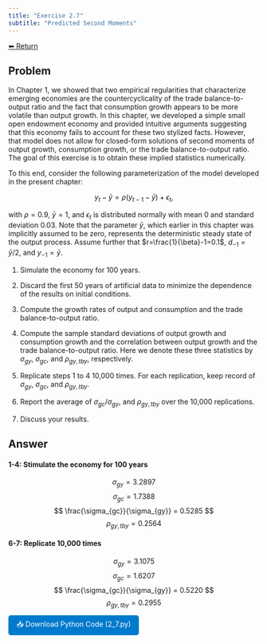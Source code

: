 ```yaml
---
title: "Exercise 2.7"
subtitle: "Predicted Second Moments"
---
```

<a class="return-button" href="index.qmd">⬅ Return</a>

## Problem

In Chapter 1, we showed that two empirical regularities that characterize emerging economies are the countercyclicality of the trade balance-to-output ratio and the fact that consumption growth appears to be more volatile than output growth. In this chapter, we developed a simple small open endowment economy and provided intuitive arguments suggesting that this economy fails to account for these two stylized facts. However, that model does not allow for closed-form solutions of second moments of output growth, consumption growth, or the trade balance-to-output ratio. The goal of this exercise is to obtain these implied statistics numerically.

To this end, consider the following parameterization of the model developed in the present chapter:

$$
y_t - \bar{y} = \rho(y_{t-1} - \bar{y}) + \epsilon_t,
$$

with $\rho=0.9$, $\bar{y}=1$, and $\epsilon_t$ is distributed normally with mean 0 and standard deviation 0.03. Note that the parameter $\bar{y}$, which earlier in this chapter was implicitly assumed to be zero, represents the deterministic steady state of the output process. Assume further that $r=\frac{1}{\beta}-1=0.1$, $d_{-1}=\bar{y}/2$, and $y_{-1}=\bar{y}$.


1. Simulate the economy for 100 years.

2. Discard the first 50 years of artificial data to minimize the dependence of the results on initial conditions.

3. Compute the growth rates of output and consumption and the trade balance-to-output ratio.

4. Compute the sample standard deviations of output growth and consumption growth and the correlation between output growth and the trade balance-to-output ratio. Here we denote these three statistics by $\sigma_{gy}$, $\sigma_{gc}$, and $\rho_{gy,tby}$, respectively.

5. Replicate steps 1 to 4 10,000 times. For each replication, keep record of $\sigma_{gy}$, $\sigma_{gc}$, and $\rho_{gy,tby}$.

6. Report the average of $\sigma_{gc} / \sigma_{gy}$, and $\rho_{gy,tby}$ over the 10,000 replications.

7. Discuss your results.


## Answer

#### 1-4: Stimulate the economy for 100 years

::: {.callout-important title="Simulation Results (Single Run)"}
$$
\sigma_{gy} = 3.2897
$$
$$
\sigma_{gc} = 1.7388
$$
$$
\frac{\sigma_{gc}}{\sigma_{gy}} = 0.5285
$$
$$
\rho_{gy,tby} = 0.2564
$$
:::

#### 6-7: Replicate 10,000 times

::: {.callout-important title="Simulation Results (Average of 10,000 Replications)"}
$$
\sigma_{gy} = 3.1075
$$
$$
\sigma_{gc} = 1.6207
$$
$$
\frac{\sigma_{gc}}{\sigma_{gy}} = 0.5220
$$
$$
\rho_{gy,tby} = 0.2955
$$
:::


<a href="code/2_7.py" download style="display:inline-block;padding:8px 16px;background:#007acc;color:white;text-decoration:none;border-radius:5px;">
📥 Download Python Code (2_7.py)
</a>
